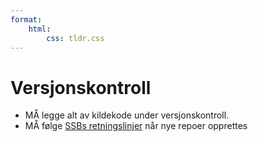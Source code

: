 ```yaml
---
format:
    html:
        css: tldr.css
---
```


# Versjonskontroll

- [MÅ]{.must} legge alt av kildekode under versjonskontroll.
- [MÅ]{.must} følge [SSBs retningslinjer](https://statistics-norway.atlassian.net/wiki/x/BQBXu) når nye repoer opprettes

